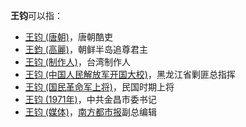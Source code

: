 '''王钧'''可以指：
* [[王钧_(唐朝)|王钧 (唐朝)]]，唐朝酷吏
* [[王鈞_(高麗)|王鈞 (高麗)]]，朝鲜半岛追尊君主
* [[王钧_(制作人)|王钧 (制作人)]]，台湾制作人
* [[王钧_(中国人民解放军开国大校)|王钧 (中国人民解放军开国大校)]]，黑龙江省剿匪总指挥
* [[王钧_(国民革命军上将)|王钧 (国民革命军上将)]]，民国时期上将
* [[王钧_(1971年)|王钧 (1971年)]]，中共金昌市委书记
* [[王钧_(媒体)|王钧 (媒体)]]，[[南方都市报|南方都市报]]副总编辑

{{Disambig|N|Cat=二字王姓人名消歧义}}